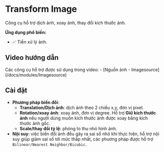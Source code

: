 # Transform Image

Công cụ hỗ trợ dịch ảnh, xoay ảnh, thay đổi kích thước ảnh.

**Ứng dụng phổ biến:**
- :white_check_mark: Tiền xử lý ảnh.

## Video hướng dẫn
<VideoPlayer url='/videos/transform_image/transform_image.mp4' />
Các công cụ hỗ trợ được sử dụng trong video:
-   [Nguồn ảnh - Imagesource](/docs/modules/Imagesource)

## Cài đặt

-   **Phương pháp biến đổi**:
    -   **Translation/Dịch ảnh**: dịch ảnh theo 2 chiều x,y, đơn vị pixel.
    -   **Rotation/xoay ảnh**: xoay ảnh, đơn vị degree. Hỗ trợ **Giữ kích thước ảnh** nếu người dùng muốn kích thước ảnh được xoay bằng kích thước ảnh gốc.
    -   **Scale/thay đổi tỷ lệ**: phóng to thu nhỏ hình ảnh.
-   **Nội suy**: việc biến đổi ảnh đều gây ra sai số nhỏ khi thực hiện, hỗ trợ nội suy giúp giảm sai số tới mức thấp nhất, các phương pháp được hỗ trợ `Bilinear/Nearest Neighbor/Bicubic`.